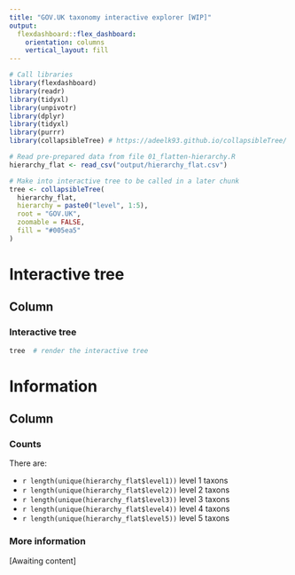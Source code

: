 ```yaml
---
title: "GOV.UK taxonomy interactive explorer [WIP]"
output: 
  flexdashboard::flex_dashboard:
    orientation: columns
    vertical_layout: fill
---
```


```r
# Call libraries
library(flexdashboard)
library(readr)
library(tidyxl)
library(unpivotr)
library(dplyr)
library(tidyxl)
library(purrr)
library(collapsibleTree) # https://adeelk93.github.io/collapsibleTree/

# Read pre-prepared data from file 01_flatten-hierarchy.R
hierarchy_flat <- read_csv("output/hierarchy_flat.csv")

# Make into interactive tree to be called in a later chunk
tree <- collapsibleTree(
  hierarchy_flat,
  hierarchy = paste0("level", 1:5),
  root = "GOV.UK",
  zoomable = FALSE,
  fill = "#005ea5"
)
```

Interactive tree {data-icon="ion-stats-bars"}
=====================================  

Column {data-width=650}
-----------------------------------------------------------------------

### Interactive tree

```r
tree  # render the interactive tree
```

Information {data-orientation=rows data-icon="fa-info-circle"}
===================================== 

Column {data-width=350}
-----------------------------------------------------------------------

### Counts

There are:

* `r length(unique(hierarchy_flat$level1))` level 1 taxons
* `r length(unique(hierarchy_flat$level2))` level 2 taxons
* `r length(unique(hierarchy_flat$level3))` level 3 taxons
* `r length(unique(hierarchy_flat$level4))` level 4 taxons
* `r length(unique(hierarchy_flat$level5))` level 5 taxons

### More information

[Awaiting content]